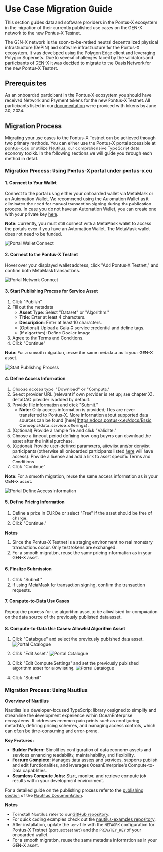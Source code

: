 # Use Case Migration Guide

This section guides data and software providers in the Pontus-X ecosystem in the migration of their currently published use cases on the GEN-X network to the new Pontus-X Testnet.

The GEN-X network is the soon-to-be-retired neutral decentralized physical infrastructure (DePIN) and software infrastructure for the Pontus-X ecosystem. It was developed using the Polygon Edge client and leveraging Polygon Supernets. Due to several challenges faced by the validators and participants of GEN-X it was decided to migrate to the Oasis Network for the new Pontus-X Testnet.

## Prerequisites

As an onboarded participant in the Pontus-X ecosystem you should have received Network and Payment tokens for the new Pontus-X Testnet. All participants listed in our [documentation](/docs/participants-and-federators/ecosystem-participants) were provided with tokens by June 30, 2024.

## Migration Process

Migrating your use cases to the Pontus-X Testnet can be achieved through two primary methods. You can either use the Pontus-X portal accessible at [pontus-x.eu](https://pontus-x.eu) or utilize [Nautilus](https://nautilus.delta-dao.com/), our comprehensive TypeScript data economy toolkit. In the following sections we will guide you through each method in detail.

### Migration Process: Using Pontus-X portal under pontus-x.eu

#### 1. Connect to Your Wallet

Connect to the portal using either your onboarded wallet via MetaMask or an Automation Wallet. We recommend using the Automation Wallet as it eliminates the need for manual transaction signing during the publication process. In case you do not have an Automation Wallet, you can create one with your private key [here](https://dec-word-edit.officeapps.live.com/we/wordeditorframe.aspx?ui=en-US&rs=de-DE&wopisrc=https%3A%2F%2Fdeltadao-my.sharepoint.com%2Fpersonal%2Falbert_delta-dao_com%2F_vti_bin%2Fwopi.ashx%2Ffiles%2Fe45e719f73e54fb79c714e82db143d24&wdpid=6fdb99d&wdenableroaming=1&mscc=1&wdodb=1&hid=08E633A1-2085-9000-28B3-8990A3F057AA.0&uih=sharepointcom&wdlcid=en-US&jsapi=1&jsapiver=v2&corrid=f63fc513-5182-d37e-4a20-d44b173f40cc&usid=f63fc513-5182-d37e-4a20-d44b173f40cc&newsession=1&sftc=1&uihit=docaspx&muv=1&cac=1&sams=1&mtf=1&sfp=1&sdp=1&hch=1&hwfh=1&dchat=1&sc=%7B%22pmo%22%3A%22https%3A%2F%2Fdeltadao-my.sharepoint.com%22%2C%22pmshare%22%3Atrue%7D&ctp=LeastProtected&rct=Normal&wdorigin=Other&instantedit=1&wopicomplete=1&wdredirectionreason=Unified_SingleFlush).

**Note:** Currently, you must still connect with a MetaMask wallet to access the portals even if you have an Automation Wallet. The MetaMask wallet does not need to be funded.

![Portal Wallet Connect](/images/use-cases/use-case-connect.png)

#### 2. Connect to the Pontus-X Testnet

Hover over your displayed wallet address, click "Add Pontus-X Testnet," and confirm both MetaMask transactions.

![Portal Network Connect](/images/use-cases/use-case-connect-testnet.png)

#### 3. Start Publishing Process for Service Asset

1. Click "Publish"
2. Fill out the metadata:
     - **Asset Type**: Select "Dataset" or "Algorithm."
     - **Title**: Enter at least 4 characters.
     - **Description**: Enter at least 10 characters.
     - (Optional) Upload a Gaia-X service credential and define tags.
     - (If algorithm): Define Docker Image
3. Agree to the Terms and Conditions.
4. Click "Continue"

**Note:** For a smooth migration, reuse the same metadata as in your GEN-X asset.

![Start Publishing Process](/images/use-cases/use-case-define-access-information.png)

#### 4. Define Access Information

1. Choose access type: "Download" or "Compute."
2. Select provider URL (relevant if own provider is set up; see chapter X). deltaDAO provider is added by default.
3. Provide file information and click "Submit."
   - **Note:** Only access information is provided; files are never transferred to Pontus-X. More information about supported data sources can be found [here](https://docs.pontus-x.eu/docs/Basic Concepts/data_service_offerings).
4. (Optional) Provide a sample file and click "Validate."
5. Choose a timeout period defining how long buyers can download the asset after the initial purchase.
6. (Optional) Provide user-defined parameters, allowlist and/or denylist participants (otherwise all onboarded participants listed [here](/docs/participants-and-federators/ecosystem-participants) will have access). Provide a license and add a link to asset specific Terms and Conditions.
7. Click "Continue"

**Note:** For a smooth migration, reuse the same access information as in your GEN-X asset.

![Portal Define Access Information](/images/use-cases/use-case-publish.png)

#### 5. Define Pricing Information
1. Define a price in EUROe or select "Free" if the asset should be free of charge.
2. Click "Continue."

**Notes:**
1. Since the Pontus-X Testnet is a staging environment no real monetary transactions occur. Only test tokens are exchanged.
2. For a smooth migration, reuse the same pricing information as in your GEN-X asset.

#### 6. Finalize Submission

1. Click "Submit."
2. If using MetaMask for transaction signing, confirm the transaction requests.

#### 7. Compute-to-Data Use Cases

Repeat the process for the algorithm asset to be allowlisted for computation on the data source of the previously published data asset.

#### 8. Compute-to-Data Use Cases: Allowlist Algorithm Asset

1. Click "Catalogue" and select the previously published data asset.
![Portal Catalogue](/images/use-cases/use-case-catalogue.png)

2. Click "Edit Asset."
![Portal Catalogue](/images/use-cases/use-case-edit-asset.png)

3. Click "Edit Compute Settings" and set the previously published algorithm asset for allowlisting.
![Portal Catalogue](/images/use-cases/use-case-compute-settings.png)

4. Click "Submit"

### Migration Process: Using Nautilus

**Overview of Nautilus**

Nautilus is a developer-focused TypeScript library designed to simplify and streamline the development experience within OceanEnterprise ecosystems. It addresses common pain points such as configuring metadata, defining pricing schemes, and managing access controls, which can often be time-consuming and error-prone.

**Key Features:**

- **Builder Pattern:** Simplifies configuration of data economy assets and services enhancing readability, maintainability, and flexibility.
- **Feature Complete:** Manages data assets and services, supports publish and edit functionalities, and leverages OceanEnterprise's Compute-to-Data capabilities.
- **Seamless Compute Jobs:** Start, monitor, and retrieve compute job results within your development environment.

For a detailed guide on the publishing process refer to the [publishing section](https://nautilus.delta-dao.com/docs/guides/edit) of the [Nautilus Documentation](https://nautilus.delta-dao.com/).

**Notes:**

- To install Nautilus refer to our [GitHub repository](https://github.com/deltaDAO/nautilus).
- For quick coding examples check out the [nautilus-examples repository](https://github.com/deltaDAO/nautilus-examples).
- After installation, update the `.env` file with the `NETWORK` configuration for Pontus-X Testnet (`pontusxtestnet`) and the `PRIVATEY_KEY` of your onboarded wallet.
- For a smooth migration, reuse the same metadata information as in your GEN-X asset.

